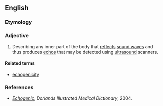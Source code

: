 ==English==

===Etymology===
{{suffix|echo|genic}}

===Adjective===
{{en-adj}}

# {{context|medical|lang=en}} Describing any inner part of the body that [[reflect]]s [[sound wave]]s and thus produces [[echo]]s that may be detected using [[ultrasound]] scanners.

====Related terms====
* [[echogenicity]]

===References===
* ''[http://www.mercksource.com/pp/us/cns/cns_hl_dorlands.jspzQzpgzEzzSzppdocszSzuszSzcommonzSzdorlandszSzdorlandzSzdmd_e_01zPzhtm#12320902 Echogenic]'', ''Dorlands Illustrated Medical Dictionary'', 2004.